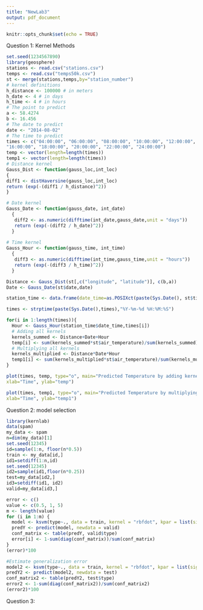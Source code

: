 ---
title: "NewLab3"
output: pdf_document
---

```{r setup, include=FALSE}
knitr::opts_chunk$set(echo = TRUE)
```

Question 1: Kernel Methods
```{r message=FALSE, warning=FALSE}
set.seed(1234567890)
library(geosphere)
stations <- read.csv("stations.csv")
temps <- read.csv("temps50k.csv")
st <- merge(stations,temps,by="station_number")
# kernel definitions
h_distance <- 100000 # in meters
h_date <- 4 # in days
h_time <- 4 # in hours
# The point to predict
a <- 58.4274
b <- 16.456
# The date to predict
date <- "2014-08-02"
# The time to predict
times <- c("04:00:00", "06:00:00", "08:00:00", "10:00:00", "12:00:00", "14:00:00",
"16:00:00", "18:00:00", "20:00:00", "22:00:00", "24:00:00")
temp <- vector(length=length(times))
temp1 <- vector(length=length(times))
# Distance kernel
Gauss_Dist <- function(gauss_loc,int_loc)
{
diff1 <- distHaversine(gauss_loc,int_loc)
return (exp(-(diff1 / h_distance)^2))
}

# Date kernel
Gauss_Date <- function(gauss_date, int_date)
  {
   diff2 <- as.numeric(difftime(int_date,gauss_date,unit = "days"))
   return (exp(-(diff2 / h_date)^2))
  }
  
# Time kernel
Gauss_Hour <- function(gauss_time, int_time)
  {
   diff3 <- as.numeric(difftime(int_time,gauss_time,unit = "hours"))
   return (exp(-(diff3 / h_time)^2))
  }

Distance <- Gauss_Dist(st[,c("longitude", "latitude")], c(b,a))
Date <- Gauss_Date(st$date,date)

station_time <- data.frame(date_time=as.POSIXct(paste(Sys.Date(), st$time),"%Y-%m-%d %H:%M:%S"))

times <- strptime(paste(Sys.Date(),times),"%Y-%m-%d %H:%M:%S")

for(i in 1:length(times)){
  Hour <- Gauss_Hour(station_time$date_time,times[i])
  # Adding all kernels
  kernels_summed <- Distance+Date+Hour
  temp[i] <- sum(kernels_summed*st$air_temperature)/sum(kernels_summed)
  # Multiplying all kernels
  kernels_multiplied <- Distance*Date*Hour
  temp1[i] <- sum(kernels_multiplied*st$air_temperature)/sum(kernels_multiplied)
}

plot(times, temp, type="o", main="Predicted Temperature by adding kernels",
xlab="Time", ylab="temp")

plot(times, temp1, type="o", main="Predicted Temperature by multiplying kernels",
xlab="Time", ylab="temp1")

```

Question 2: model selection
```{r message=FALSE, warning=FALSE}
library(kernlab)
data(spam)
my_data <- spam
n=dim(my_data)[1]
set.seed(12345)
id=sample(1:n, floor(n*0.5))
train <- my_data[id,]
id1=setdiff(1:n,id)
set.seed(12345)
id2=sample(id1,floor(n*0.25))
test=my_data[id2,]
id3=setdiff(id1, id2)
valid=my_data[id3,]

error <- c()
value <- c(0.5, 1, 5)
m <- length(value)
for (i in 1:m) {
  model <- ksvm(type~., data = train, kernel = "rbfdot", kpar = list(sigma=0.05), C= value[i])
  predY <- predict(model, newdata = valid)
  conf_matrix <- table(predY, valid$type)
  error[i] <- 1-sum(diag(conf_matrix))/sum(conf_matrix)
}
(error)*100

#Estimate generalization error
model2 <- ksvm(type~., data = train, kernel = "rbfdot", kpar = list(sigma=0.05), C = 1)
predY2 <- predict(model2, newdata = test)
conf_matrix2 <- table(predY2, test$type)
error2 <- 1-sum(diag(conf_matrix2))/sum(conf_matrix2)
(error2)*100
```

Question 3: 